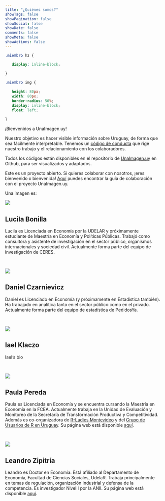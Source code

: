 ```yaml
---
title: "¿Quiénes somos?"
showTags: false
showPagination: false
showSocial: false
showDate: false
comments: false
showMeta: false
showActions: false
---
```


```css
.miembro h2 {

   display: inline-block;
   
}

.miembro img {
   
   height: 80px;
   width: 80px;
   border-radius: 50%;
   display: inline-block;
   float: left;
   
}
```

¡Bienvenidos a UnaImagen.uy!

Nuestro objetivo es hacer visible información sobre Uruguay, de forma que sea fácilmente interpretable. Tenemos un [código de conducta](https://github.com/UnaImagen/UnaImagen/blob/master/CODE_OF_CONDUCT.md) que rige nuestro trabajo y el relacionamiento con los colaboradores.

Todos los códigos están disponibles en el repositorio de [UnaImagen.uy](https://github.com/UnaImagen/UnaImagen) en Github, para ser visualizados y adaptados.

Este es un proyecto abierto. Si quieres colaborar con nosotros, ¡eres bienvenido o bienvenida! [Aquí](https://github.com/UnaImagen/UnaImagen/blob/master/CONTRIBUTING.md) puedes encontrar la guía de colaboración con el proyecto UnaImagen.uy.

Una imagen es:

<div class="miembro">
   <img src="/img/LucilaBonilla.jpg"/>&nbsp;&nbsp;&nbsp;
   <h2>Lucila Bonilla</h2>
</div>

<div>
Lucila es Licenciada en Economía por la UDELAR y próximamente estudiante de Maestría en Economía y Políticas Públicas. Trabajó como consultora y asistente de investigación en el sector público, organismos internacionales y sociedad civil. Actualmente forma parte del equipo de investigación de CERES.
</div>

<br>

<div class="miembro">
   <img src="/img/DanielCzarnievicz.jpg"/>&nbsp;&nbsp;&nbsp;
   <h2>Daniel Czarnievicz</h2>
</div>

<div>
Daniel es Licenciado en Economía (y próximamente en Estadística también). Ha trabajado en analítica tanto en el sector público como en el privado. Actualmente forma parte del equipo de estadística de PedidosYa.
</div>

<br>

<div class="miembro">
   <img src="/img/IaelKlaczo.jpg"/>&nbsp;&nbsp;&nbsp;
   <h2>Iael Klaczo</h2>
</div>

<div>
Iael's bio
</div>

<br>

<div class="miembro">
   <img src="/img/PaulaPereda.jpg"/>&nbsp;&nbsp;&nbsp;
   <h2>Paula Pereda</h2>
</div>

<div>
Paula es Licenciada en Economía y se encuentra cursando la Maestría en Economía en la FCEA. Actualmente trabaja en la Unidad de Evaluación y Monitoreo de la Secretaría de Transformación Productiva y Competitividad. Además es co-organizadora de [R-Ladies Montevideo](https://twitter.com/RLadiesMVD) y del [Grupo de Usuarios de R en Uruguay](https://twitter.com/gurumvd). Su página web está disponible [aquí](https://paubgood.com/).
</div>

<br>

<div class="miembro">
   <img src="/img/LeandroZipitria.jpg"/>&nbsp;&nbsp;&nbsp;
   <h2>Leandro Zipitría</h2>
</div>

<div>
Leandro es Doctor en Economía. Está afiliado al Departamento de Economía, Facultad de Ciencias Sociales, UdelaR. Trabaja principalmente en temas de regulación, organización industrial y defensa de la competencia. Es investigador Nivel I por la ANII. Su página web está disponible [aquí](https://leandro-zipitria.com/).
</div>


